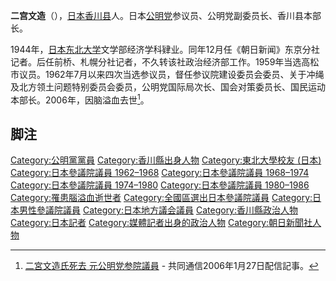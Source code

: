 {{Infobox Officeholder
| name  = 二宮 文造
| original_name = 
| native_name_lang = 
| image = 
| imagesize = 
| caption=
| country = {{JPN}}
| office = {{JPN}}[[參議院_(日本)|參議院]]議員
| term_start = 1962年7月8日
| term_end = 1986年7月7日
|predecessor  = 
|successor    = 
|constituency = [[日本參議院全國區|全國區]]
| office2 = [[File:Flag_of_Takamatsu,_Kagawa.svg|22px]] [[香川縣|香川縣]][[高松市|高松市]]議会議員
| term_start2 = 1959年
| term_end2 = ?
|constituency2 = 
|birth_date = {{birth date|1920|1|1}}
|birth_place = {{JPN}}[[香川縣|香川縣]][[高松市|高松市]]
|death_date = {{death date and age|2006|1|27|1920|1|1}}
|death_place = {{JPN}}[[香川縣|香川縣]][[高松市|高松市]]
|native_place = 
|parents = 
|children= 
|relatives = 
|spouse = 
|party = （[[公明政治聯盟|公明政治聯盟]]→）<br/>（[[公明党|公明党]]→）<br/>（公明→）<br/>公明党
|occupation=[[朝日新聞|朝日新聞]][[記者|記者]]
|alma_mater   = [[東北帝国大学|東北帝国大学]]法文学部
|website      =
}}
'''二宫文造'''（{{bd|1920年|1月1日|2006年|1月27日|Ninomiya Bunzō}}），[[日本|日本]][[香川县|香川县]]人。日本[[公明党|公明党]]参议员、公明党副委员长、香川县本部长。

1944年，[[日本东北大学|日本东北大学]]文学部经济学科肄业。同年12月任《朝日新闻》东京分社记者。后任前桥、札幌分社记者，不久转该社政治经济部工作。1959年当选高松市议员。1962年7月以来四次当选参议员，督任参议院建设委员会委员、关于冲绳及北方领土问题特别委员会委员，公明党国际局次长、国会对策委员长、国民运动本部长。2006年，因脑溢血去世<ref>[http://www.47news.jp/CN/200601/CN2006012701003251.html 二宮文造氏死去 元公明党参院議員] {{Wayback|url=http://www.47news.jp/CN/200601/CN2006012701003251.html |date=20150210100748 }} - 共同通信2006年1月27日配信記事。</ref>。

== 脚注 ==
{{Reflist}}

{{start box}}
{{s-par}}
{{succession box 
| title  = {{Flagicon|日本}} [[法務委員会|参議院法務委員長]]
| before = [[大川清幸|大川清幸]]
| years  = 1985年 - 1986年 
| after  = [[太田淳夫|太田淳夫]]
}}
{{end box}}

{{DEFAULTSORT:Ninomiya Bunzō}}
[[Category:公明黨黨員|Category:公明黨黨員]]
[[Category:香川縣出身人物|Category:香川縣出身人物]]
[[Category:東北大學校友_(日本)|Category:東北大學校友 (日本)]]
[[Category:日本參議院議員_1962–1968|Category:日本參議院議員 1962–1968]]
[[Category:日本參議院議員_1968–1974|Category:日本參議院議員 1968–1974]]
[[Category:日本參議院議員_1974–1980|Category:日本參議院議員 1974–1980]]
[[Category:日本參議院議員_1980–1986|Category:日本參議院議員 1980–1986]]
[[Category:罹患腦溢血逝世者|Category:罹患腦溢血逝世者]]
[[Category:全國區選出日本參議院議員|Category:全國區選出日本參議院議員]]
[[Category:日本男性參議院議員|Category:日本男性參議院議員]]
[[Category:日本地方議会議員|Category:日本地方議会議員]]
[[Category:香川縣政治人物|Category:香川縣政治人物]]
[[Category:日本記者|Category:日本記者]]
[[Category:媒體記者出身的政治人物|Category:媒體記者出身的政治人物]]
[[Category:朝日新聞社人物|Category:朝日新聞社人物]]